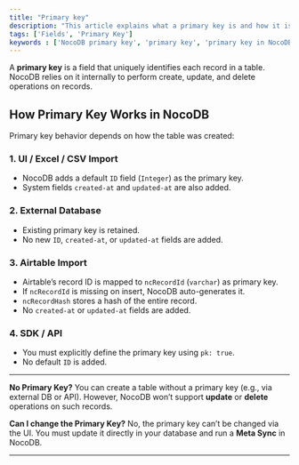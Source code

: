 ```yaml
---
title: "Primary key"
description: "This article explains what a primary key is and how it is used in NocoDB."
tags: ['Fields', 'Primary Key']
keywords : ['NocoDB primary key', 'primary key', 'primary key in NocoDB', 'primary key in database']
---
```


A **primary key** is a field that uniquely identifies each record in a table. NocoDB relies on it internally to perform create, update, and delete operations on records.

## How Primary Key Works in NocoDB

Primary key behavior depends on how the table was created:

### 1. UI / Excel / CSV Import

* NocoDB adds a default `ID` field (`Integer`) as the primary key.
* System fields `created-at` and `updated-at` are also added.

### 2. External Database

* Existing primary key is retained.
* No new `ID`, `created-at`, or `updated-at` fields are added.

### 3. Airtable Import

* Airtable’s record ID is mapped to `ncRecordId` (`varchar`) as primary key.
* If `ncRecordId` is missing on insert, NocoDB auto-generates it.
* `ncRecordHash` stores a hash of the entire record.
* No `created-at` or `updated-at` fields are added.

### 4. SDK / API

* You must explicitly define the primary key using `pk: true`.
* No default `ID` is added.

---

<Callout type="info"> **No Primary Key?** You can create a table without a primary key (e.g., via external DB or API). However, NocoDB won’t support **update** or **delete** operations on such records. </Callout>

<Callout type="info"> **Can I change the Primary Key?** No, the primary key can’t be changed via the UI. You must update it directly in your database and run a **Meta Sync** in NocoDB.</Callout>

---

